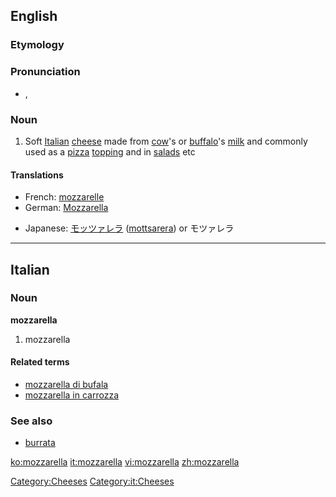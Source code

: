 ==English==

===Etymology===
{{etyl|it}} {{term|mozzare||to cut off|lang=it}}

===Pronunciation===
* {{a|UK}} {{IPA|/mɒt.sə.ɹɛl.ə/}}, {{SAMPA|/mQt.s@.rEl.@/}}

===Noun===
{{en-noun|-}}

# Soft [[Italian]] [[cheese]] made from [[cow]]'s or [[buffalo]]'s [[milk]] and commonly used as a [[pizza]] [[topping]] and in [[salad]]s etc

====Translations====
{{trans-top|soft Italian cheese}}
* French: [[mozzarelle]] {{f}}
* German: [[Mozzarella]] {{m}}
{{trans-mid}}
* Japanese: [[モッツァレラ]] ([[mottsarera]]) or モツァレラ
{{trans-bottom}}

[[Category:Cheeses]]

----

==Italian==

===Noun===
'''mozzarella''' {{m}} {{inv}}

# mozzarella

====Related terms====
* [[mozzarella di bufala]]
* [[mozzarella in carrozza]]

===See also===
* [[burrata]]

[[Category:it:Cheeses]]

[[ko:mozzarella]]
[[it:mozzarella]]
[[vi:mozzarella]]
[[zh:mozzarella]]